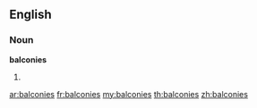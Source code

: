 ==English==

===Noun===
'''balconies'''

# {{plural of|balcony}}

[[ar:balconies]]
[[fr:balconies]]
[[my:balconies]]
[[th:balconies]]
[[zh:balconies]]